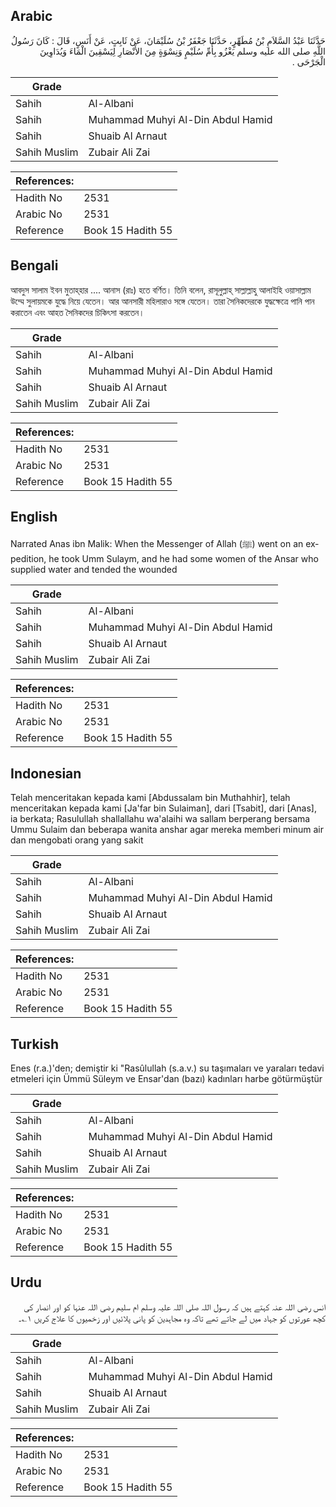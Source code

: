 ## Arabic


<div dir="rtl" lang="ar" style={{fontSize:'larger',backgroundColor:'#f8f9fa',padding:20}}>
حَدَّثَنَا عَبْدُ السَّلاَمِ بْنُ مُطَهِّرٍ، حَدَّثَنَا جَعْفَرُ بْنُ سُلَيْمَانَ، عَنْ ثَابِتٍ، عَنْ أَنَسٍ، قَالَ ‏:‏ كَانَ رَسُولُ اللَّهِ صلى الله عليه وسلم يَغْزُو بِأُمِّ سُلَيْمٍ وَنِسْوَةٍ مِنَ الأَنْصَارِ لِيَسْقِينَ الْمَاءَ وَيُدَاوِينَ الْجَرْحَى ‏.‏
</div>
<div style={{backgroundColor:'#f8f9fa',padding:20, marginBottom: 10}}><table> <thead> <tr> <th>Grade</th> <th></th> </tr> </thead> <tbody> <tr><td>Sahih</td><td>Al-Albani</td></tr><tr><td>Sahih</td><td>Muhammad Muhyi Al-Din Abdul Hamid</td></tr><tr><td>Sahih</td><td>Shuaib Al Arnaut</td></tr><tr><td>Sahih Muslim</td><td>Zubair Ali Zai</td></tr></tbody></table><table> <thead> <tr> <th>References:</th> <th></th> </tr> </thead> <tbody><tr><td>Hadith No</td><td>2531</td></tr><tr><td>Arabic No</td><td>2531</td></tr><tr><td>Reference</td><td>Book 15 Hadith 55</td></tr></tbody></table></div>

## Bengali


<div dir="ltr" lang="bn" style={{fontSize:'larger',backgroundColor:'#f8f9fa',padding:20}}>
আবদুস সালাম ইবন মুতাহ্‌হার .... আনাস (রাঃ) হতে বর্ণিত। তিনি বলেন, রাসূলুল্লাহ্ সাল্লাল্লাহু আলাইহি ওয়াসাল্লাম উম্মে সুলায়মকে যুদ্ধে নিয়ে যেতেন। আর আনসারী মহিলারাও সঙ্গে যেতেন। তারা সৈনিকদেরকে যুদ্ধক্ষেত্রে পানি পান করাতেন এবং আহত সৈনিকদের চিকিৎসা করতেন।
</div>
<div style={{backgroundColor:'#f8f9fa',padding:20, marginBottom: 10}}><table> <thead> <tr> <th>Grade</th> <th></th> </tr> </thead> <tbody> <tr><td>Sahih</td><td>Al-Albani</td></tr><tr><td>Sahih</td><td>Muhammad Muhyi Al-Din Abdul Hamid</td></tr><tr><td>Sahih</td><td>Shuaib Al Arnaut</td></tr><tr><td>Sahih Muslim</td><td>Zubair Ali Zai</td></tr></tbody></table><table> <thead> <tr> <th>References:</th> <th></th> </tr> </thead> <tbody><tr><td>Hadith No</td><td>2531</td></tr><tr><td>Arabic No</td><td>2531</td></tr><tr><td>Reference</td><td>Book 15 Hadith 55</td></tr></tbody></table></div>

## English


<div dir="ltr" lang="en" style={{fontSize:'larger',backgroundColor:'#f8f9fa',padding:20}}>
Narrated Anas ibn Malik: When the Messenger of Allah (ﷺ) went on an expedition, he took Umm Sulaym, and he had some women of the Ansar who supplied water and tended the wounded
</div>
<div style={{backgroundColor:'#f8f9fa',padding:20, marginBottom: 10}}><table> <thead> <tr> <th>Grade</th> <th></th> </tr> </thead> <tbody> <tr><td>Sahih</td><td>Al-Albani</td></tr><tr><td>Sahih</td><td>Muhammad Muhyi Al-Din Abdul Hamid</td></tr><tr><td>Sahih</td><td>Shuaib Al Arnaut</td></tr><tr><td>Sahih Muslim</td><td>Zubair Ali Zai</td></tr></tbody></table><table> <thead> <tr> <th>References:</th> <th></th> </tr> </thead> <tbody><tr><td>Hadith No</td><td>2531</td></tr><tr><td>Arabic No</td><td>2531</td></tr><tr><td>Reference</td><td>Book 15 Hadith 55</td></tr></tbody></table></div>

## Indonesian


<div dir="ltr" lang="id" style={{fontSize:'larger',backgroundColor:'#f8f9fa',padding:20}}>
Telah menceritakan kepada kami [Abdussalam bin Muthahhir], telah menceritakan kepada kami [Ja'far bin Sulaiman], dari [Tsabit], dari [Anas], ia berkata; Rasulullah shallallahu wa'alaihi wa sallam berperang bersama Ummu Sulaim dan beberapa wanita anshar agar mereka memberi minum air dan mengobati orang yang sakit
</div>
<div style={{backgroundColor:'#f8f9fa',padding:20, marginBottom: 10}}><table> <thead> <tr> <th>Grade</th> <th></th> </tr> </thead> <tbody> <tr><td>Sahih</td><td>Al-Albani</td></tr><tr><td>Sahih</td><td>Muhammad Muhyi Al-Din Abdul Hamid</td></tr><tr><td>Sahih</td><td>Shuaib Al Arnaut</td></tr><tr><td>Sahih Muslim</td><td>Zubair Ali Zai</td></tr></tbody></table><table> <thead> <tr> <th>References:</th> <th></th> </tr> </thead> <tbody><tr><td>Hadith No</td><td>2531</td></tr><tr><td>Arabic No</td><td>2531</td></tr><tr><td>Reference</td><td>Book 15 Hadith 55</td></tr></tbody></table></div>

## Turkish


<div dir="ltr" lang="tr" style={{fontSize:'larger',backgroundColor:'#f8f9fa',padding:20}}>
Enes (r.a.)'den; demiştir ki "Rasûlullah (s.a.v.) su taşımaları ve yaraları tedavi etmeleri için Ümmü Süleym ve Ensar'dan (bazı) kadınları harbe götürmüştür
</div>
<div style={{backgroundColor:'#f8f9fa',padding:20, marginBottom: 10}}><table> <thead> <tr> <th>Grade</th> <th></th> </tr> </thead> <tbody> <tr><td>Sahih</td><td>Al-Albani</td></tr><tr><td>Sahih</td><td>Muhammad Muhyi Al-Din Abdul Hamid</td></tr><tr><td>Sahih</td><td>Shuaib Al Arnaut</td></tr><tr><td>Sahih Muslim</td><td>Zubair Ali Zai</td></tr></tbody></table><table> <thead> <tr> <th>References:</th> <th></th> </tr> </thead> <tbody><tr><td>Hadith No</td><td>2531</td></tr><tr><td>Arabic No</td><td>2531</td></tr><tr><td>Reference</td><td>Book 15 Hadith 55</td></tr></tbody></table></div>

## Urdu


<div dir="rtl" lang="ur" style={{fontSize:'larger',backgroundColor:'#f8f9fa',padding:20}}>
انس رضی اللہ عنہ کہتے ہیں کہ رسول اللہ صلی اللہ علیہ وسلم ام سلیم رضی اللہ عنہا کو اور انصار کی کچھ عورتوں کو جہاد میں لے جاتے تھے تاکہ وہ مجاہدین کو پانی پلائیں اور زخمیوں کا علاج کریں ۱؎۔
</div>
<div style={{backgroundColor:'#f8f9fa',padding:20, marginBottom: 10}}><table> <thead> <tr> <th>Grade</th> <th></th> </tr> </thead> <tbody> <tr><td>Sahih</td><td>Al-Albani</td></tr><tr><td>Sahih</td><td>Muhammad Muhyi Al-Din Abdul Hamid</td></tr><tr><td>Sahih</td><td>Shuaib Al Arnaut</td></tr><tr><td>Sahih Muslim</td><td>Zubair Ali Zai</td></tr></tbody></table><table> <thead> <tr> <th>References:</th> <th></th> </tr> </thead> <tbody><tr><td>Hadith No</td><td>2531</td></tr><tr><td>Arabic No</td><td>2531</td></tr><tr><td>Reference</td><td>Book 15 Hadith 55</td></tr></tbody></table></div>